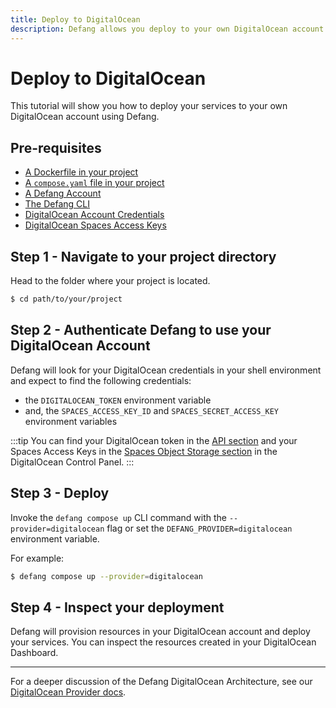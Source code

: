 ```yaml
---
title: Deploy to DigitalOcean
description: Defang allows you deploy to your own DigitalOcean account.
---
```


# Deploy to DigitalOcean

This tutorial will show you how to deploy your services to your own DigitalOcean account using Defang.

## Pre-requisites
* [A Dockerfile in your project](https://docs.docker.com/get-started/docker-concepts/building-images/writing-a-dockerfile/)
* [A `compose.yaml` file in your project](https://docs.docker.com/compose/gettingstarted/)
* [A Defang Account](/docs/concepts/authentication)
* [The Defang CLI](/docs/intro/getting-started#install-the-defang-cli)
* [DigitalOcean Account Credentials](/docs/providers/digitalocean#getting-started)
* [DigitalOcean Spaces Access Keys](/docs/providers/digitalocean#getting-started)

## Step 1 - Navigate to your project directory

Head to the folder where your project is located.
```bash
$ cd path/to/your/project
```

## Step 2 - Authenticate Defang to use your DigitalOcean Account

Defang will look for your DigitalOcean credentials in your shell environment and expect to find the following credentials:
* the `DIGITALOCEAN_TOKEN` environment variable
* and, the `SPACES_ACCESS_KEY_ID` and `SPACES_SECRET_ACCESS_KEY` environment variables

:::tip
You can find your DigitalOcean token in the [API section](https://cloud.digitalocean.com/account/api/tokens) and
your Spaces Access Keys in the [Spaces Object Storage section](https://cloud.digitalocean.com/spaces)
in the DigitalOcean Control Panel.
:::

## Step 3 - Deploy

Invoke the `defang compose up` CLI command with the `--provider=digitalocean` flag or set the `DEFANG_PROVIDER=digitalocean` environment variable.

For example:

```bash
$ defang compose up --provider=digitalocean
```

## Step 4 - Inspect your deployment

Defang will provision resources in your DigitalOcean account and deploy your services. You can inspect the resources created in your DigitalOcean Dashboard.

***

For a deeper discussion of the Defang DigitalOcean Architecture, see our [DigitalOcean Provider docs](/docs/providers/digitalocean).
